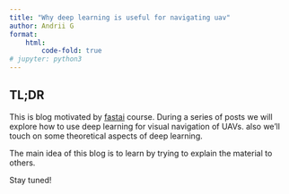 ```yaml
---
title: "Why deep learning is useful for navigating uav"
author: Andrii G
format:
    html:
        code-fold: true
# jupyter: python3
---
```



## TL;DR
This  is blog motivated by [fastai](https://course.fast.ai/Lessons/lesson2.html) course.
During a series of posts we will explore how to use deep learning for visual navigation of UAVs.
also we'll touch on some theoretical aspects of deep learning.

The main idea of this blog is to learn by trying to explain the material to others.

Stay tuned!
